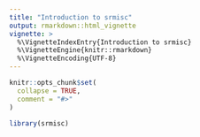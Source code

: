 ```yaml
---
title: "Introduction to srmisc"
output: rmarkdown::html_vignette
vignette: >
  %\VignetteIndexEntry{Introduction to srmisc}
  %\VignetteEngine{knitr::rmarkdown}
  %\VignetteEncoding{UTF-8}
---
```


```r
knitr::opts_chunk$set(
  collapse = TRUE,
  comment = "#>"
)
```

```r
library(srmisc)

```
